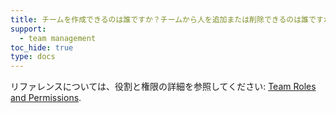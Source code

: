 ```yaml
---
title: チームを作成できるのは誰ですか？チームから人を追加または削除できるのは誰ですか？プロジェクトを削除できるのは誰ですか？
support:
  - team management
toc_hide: true
type: docs
---
```

リファレンスについては、役割と権限の詳細を参照してください: [Team Roles and Permissions](/ja/platform/app/settings-page/teams/#team-roles-and-permissions).